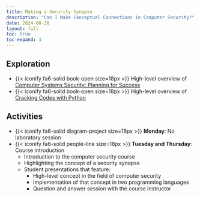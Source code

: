 ```yaml
---
title: Making a Security Synapse 
description: "Can I Make Conceptual Connections in Computer Security?"
date: 2024-08-26
layout: full
toc: true
toc-expand: 3
---
```


## Exploration

- {{< iconify fa6-solid book-open size=18px >}} High-level overview of
[Computer Systems Security: Planning for
Success](https://web.njit.edu/~rt494/security/)
- {{< iconify fa6-solid book-open size=18px >}} High-level overview of
[Cracking Codes with Python](https://inventwithpython.com/cracking/)

## Activities

- {{< iconify fa6-solid diagram-project size=18px >}} **Monday**: No laboratory
  session
- {{< iconify fa6-solid people-line size=18px >}} **Tuesday and Thursday**: Course introduction
  - Introduction to the computer security course
  - Highlighting the concept of a security synapse
  - Student presentations that feature:
    - High-level concept in the field of computer security
    - Implementation of that concept in two programming languages
    - Question and answer session with the course instructor
